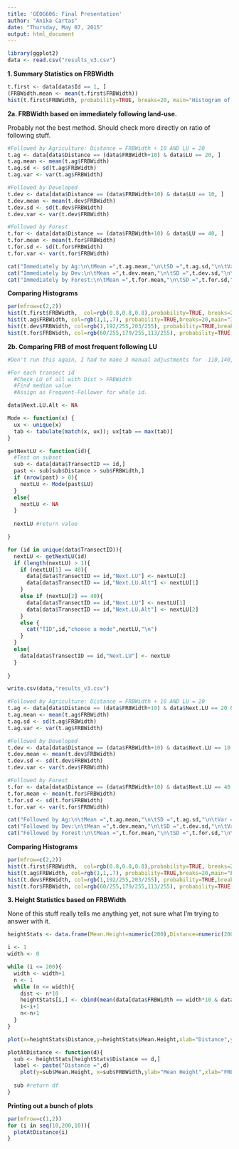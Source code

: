 ```yaml
---
title: 'GEOG606: Final Presentation'
author: "Anika Cartas"
date: "Thursday, May 07, 2015"
output: html_document
---
```


```r
library(ggplot2)
data <- read.csv("results_v3.csv")
```

**1. Summary Statistics on FRBWidth**

```r
t.first <- data[data$Id == 1, ]
(FRBWidth.mean <- mean(t.first$FRBWidth))
hist(t.first$FRBWidth, probability=TRUE, breaks=20, main="Histogram of FRBWidth",xlab="FRBWidth")
```

**2a. FRBWidth based on immediately following land-use.**

Probably not the best method. Should check more directly on ratio of following stuff.

```r
#Followed by Agriculture: Distance = FRBWidth + 10 AND LU = 20
t.ag <- data[data$Distance == (data$FRBWidth+10) & data$LU == 20, ]
t.ag.mean <- mean(t.ag$FRBWidth)
t.ag.sd <- sd(t.ag$FRBWidth)
t.ag.var <- var(t.ag$FRBWidth)

#Followed by Developed
t.dev <- data[data$Distance == (data$FRBWidth+10) & data$LU == 10, ]
t.dev.mean <- mean(t.dev$FRBWidth)
t.dev.sd <- sd(t.dev$FRBWidth)
t.dev.var <- var(t.dev$FRBWidth)

#Followed by Forest
t.for <- data[data$Distance == (data$FRBWidth+10) & data$LU == 40, ]
t.for.mean <- mean(t.for$FRBWidth)
t.for.sd <- sd(t.for$FRBWidth)
t.for.var <- var(t.for$FRBWidth)
```
```r
cat("Immediately by Ag:\n\tMean =",t.ag.mean,"\n\tSD =",t.ag.sd,"\n\tVar =",t.ag.var)
cat("Immediately by Dev:\n\tMean =",t.dev.mean,"\n\tSD =",t.dev.sd,"\n\tVar =",t.dev.var)
cat("Immediately by Forest:\n\tMean =",t.for.mean,"\n\tSD =",t.for.sd,"\n\tVar =",t.for.var)
```

**Comparing Histograms**

```r
par(mfrow=c(2,2))
hist(t.first$FRBWidth,  col=rgb(0.8,0.8,0.8),probability=TRUE, breaks=20, main="All Transects",xlab="FRBWidth",ylim=c(0,0.05),xlim=c(0,200))
hist(t.ag$FRBWidth, col=rgb(1,1,.7), probability=TRUE,breaks=20,main="Immediately by Ag",xlab="FRBWidth",ylim=c(0,0.05),xlim=c(0,200))
hist(t.dev$FRBWidth, col=rgb(1,192/255,203/255), probability=TRUE,breaks=20,main="Immediately by Dev",xlab="FRBWidth",ylim=c(0,0.05),xlim=c(0,200))
hist(t.for$FRBWidth, col=rgb(60/255,179/255,113/255), probability=TRUE,breaks=20,main="Immediately by Forest",xlab="FRBWidth",ylim=c(0,0.05),xlim=c(0,200))
```

**2b. Comparing FRB of most frequent following LU**


```r
#Don't run this again, I had to make 3 manual adjustments for -110,140,213 to pick the best fit for nextLU

#For each transect id
  #Check LU of all with Dist > FRBWidth
  #Find median value
  #Assign as Frequent-Follower for whole id.

data$Next.LU.Alt <- NA

Mode <- function(x) {
  ux <- unique(x)
  tab <- tabulate(match(x, ux)); ux[tab == max(tab)]
}

getNextLU <- function(id){
  #Test on subset
  sub <- data[data$TransectID == id,]
  past <- sub[sub$Distance > sub$FRBWidth,]
  if (nrow(past) > 0){
    nextLU <- Mode(past$LU)  
  }
  else{
    nextLU <- NA
  }
  
  nextLU #return value

}

for (id in unique(data$TransectID)){
  nextLU <- getNextLU(id)
  if (length(nextLU) > 1){
    if (nextLU[1] == 40){
      data[data$TransectID == id,"Next.LU"] <- nextLU[2]
      data[data$TransectID == id,"Next.LU.Alt"] <- nextLU[1]    
    }
    else if (nextLU[2] == 40){
      data[data$TransectID == id,"Next.LU"] <- nextLU[1]
      data[data$TransectID == id,"Next.LU.Alt"] <- nextLU[2]          
    }
    else {
      cat("TID",id,"choose a mode",nextLU,"\n")      
    }
  }
  else{
    data[data$TransectID == id,"Next.LU"] <- nextLU
  }
  
}

write.csv(data,"results_v3.csv")
```

```r
#Followed by Agriculture: Distance = FRBWidth + 10 AND LU = 20
t.ag <- data[data$Distance == (data$FRBWidth+10) & data$Next.LU == 20 & !is.na(data$Next.LU), ]
t.ag.mean <- mean(t.ag$FRBWidth)
t.ag.sd <- sd(t.ag$FRBWidth)
t.ag.var <- var(t.ag$FRBWidth)

#Followed by Developed
t.dev <- data[data$Distance == (data$FRBWidth+10) & data$Next.LU == 10 & !is.na(data$Next.LU), ]
t.dev.mean <- mean(t.dev$FRBWidth)
t.dev.sd <- sd(t.dev$FRBWidth)
t.dev.var <- var(t.dev$FRBWidth)

#Followed by Forest
t.for <- data[data$Distance == (data$FRBWidth+10) & data$Next.LU == 40 & !is.na(data$Next.LU), ]
t.for.mean <- mean(t.for$FRBWidth)
t.for.sd <- sd(t.for$FRBWidth)
t.for.var <- var(t.for$FRBWidth)
```

```r
cat("Followed by Ag:\n\tMean =",t.ag.mean,"\n\tSD =",t.ag.sd,"\n\tVar =",t.ag.var)
cat("Followed by Dev:\n\tMean =",t.dev.mean,"\n\tSD =",t.dev.sd,"\n\tVar =",t.dev.var)
cat("Followed by Forest:\n\tMean =",t.for.mean,"\n\tSD =",t.for.sd,"\n\tVar =",t.for.var)
```

**Comparing Histograms**

```r
par(mfrow=c(2,2))
hist(t.first$FRBWidth,  col=rgb(0.8,0.8,0.8),probability=TRUE, breaks=20, main="All Transects",xlab="FRBWidth",ylim=c(0,0.05),xlim=c(0,200))
hist(t.ag$FRBWidth, col=rgb(1,1,.7), probability=TRUE,breaks=20,main="Followed by Ag",xlab="FRBWidth",ylim=c(0,0.05),xlim=c(0,200))
hist(t.dev$FRBWidth, col=rgb(1,192/255,203/255), probability=TRUE,breaks=20,main="Followed by Dev",xlab="FRBWidth",ylim=c(0,0.05),xlim=c(0,200))
hist(t.for$FRBWidth, col=rgb(60/255,179/255,113/255), probability=TRUE,breaks=20,main="Followed by Forest",xlab="FRBWidth",ylim=c(0,0.05),xlim=c(0,200))
```

**3. Height Statistics based on FRBWidth**

None of this stuff really tells me anything yet, not sure what I'm trying to answer with it.

```r
heightStats <- data.frame(Mean.Height=numeric(200),Distance=numeric(200),FRBWidth=numeric(200))

i <- 1
width <- 0

while (i <= 200){
  width <- width+1
  n <- 1
  while (n <= width){
    dist <- n*10
    heightStats[i,] <- cbind(mean(data[data$FRBWidth == width*10 & data$Distance == dist,"Height"]),dist,width*10)
    i<-i+1
    n<-n+1
  }
}

plot(x=heightStats$Distance,y=heightStats$Mean.Height,xlab="Distance",ylab="Mean Height",col=as.factor(heightStats$FRBWidth), pch="+")

plotAtDistance <- function(d){
  sub <- heightStats[heightStats$Distance == d,]
  label <- paste("Distance =",d)
    plot(y=sub$Mean.Height, x=sub$FRBWidth,ylab="Mean Height",xlab="FRB Width",main=label,pch=20,type="o",ylim=c(0,20),xlim=c(0,200))
  
  sub #return df
}
```

**Printing out a bunch of plots**

```r
par(mfrow=c(1,2))
for (i in seq(10,200,10)){
  plotAtDistance(i)
}
```